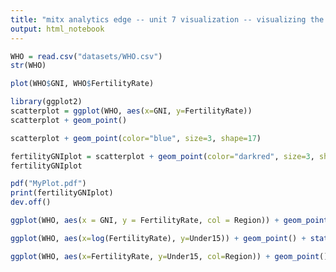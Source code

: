 ```yaml
---
title: "mitx analytics edge -- unit 7 visualization -- visualizing the world"
output: html_notebook
---
```



```r
WHO = read.csv("datasets/WHO.csv")
str(WHO)
```

```r
plot(WHO$GNI, WHO$FertilityRate)
```
```r
library(ggplot2)
scatterplot = ggplot(WHO, aes(x=GNI, y=FertilityRate))
scatterplot + geom_point()
```
```r
scatterplot + geom_point(color="blue", size=3, shape=17)
```
```r
fertilityGNIplot = scatterplot + geom_point(color="darkred", size=3, shape=15) + ggtitle("Fertility Rate vs GNI")
fertilityGNIplot
```
```r
pdf("MyPlot.pdf")
print(fertilityGNIplot)
dev.off()
```
```r
ggplot(WHO, aes(x = GNI, y = FertilityRate, col = Region)) + geom_point()
```
```r
ggplot(WHO, aes(x=log(FertilityRate), y=Under15)) + geom_point() + stat_smooth(method="lm", level=0.99)
```

```r
ggplot(WHO, aes(x=FertilityRate, y=Under15, col=Region)) + geom_point()
```

